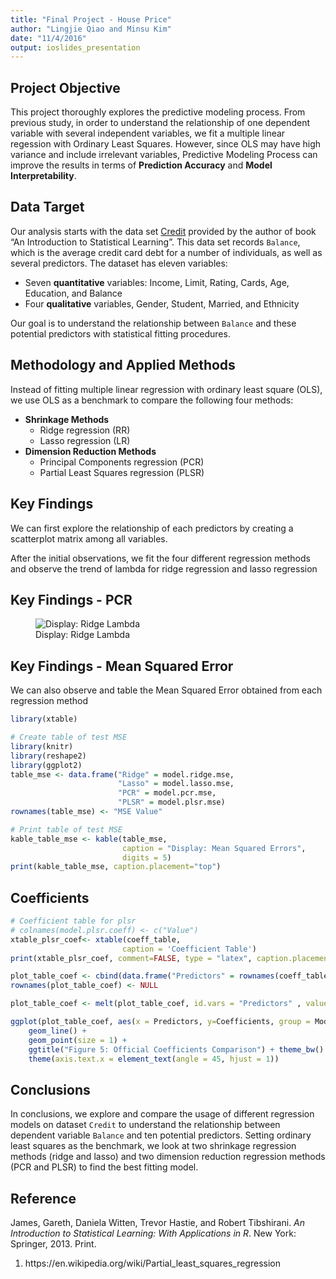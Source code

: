 ```yaml
---
title: "Final Project - House Price"
author: "Lingjie Qiao and Minsu Kim"
date: "11/4/2016"
output: ioslides_presentation
---
```


## Project Objective
This project thoroughly explores the predictive modeling process. From previous study, in order to understand the relationship of one dependent variable with several independent variables, we fit a multiple linear regession with Ordinary Least Squares. However, since OLS may have high variance and include irrelevant variables, Predictive Modeling Process can improve the results in terms of **Prediction Accuracy** and **Model Interpretability**. 

## Data Target
Our analysis starts with the data set [Credit](https://www.kaggle.com/c/house-prices-advanced-regression-techniques/data) provided by the author of book "An Introduction to Statistical Learning". This data set records `Balance`, which is the average credit card debt for a number of individuals, as well as several predictors. The dataset has eleven variables:

<div class="blue">
- Seven **quantitative** variables: Income, Limit, Rating, Cards, Age, Education, and Balance
- Four **qualitative** variables, Gender, Student, Married, and Ethnicity
</div>

Our goal is to understand the relationship between `Balance` and these potential predictors with statistical fitting procedures.


## Methodology and Applied Methods

Instead of fitting multiple linear regression with ordinary least square (OLS), we use OLS as a benchmark to compare the following four methods: 

- **Shrinkage Methods**
    - Ridge regression (RR)
    - Lasso regression (LR)
- **Dimension Reduction Methods**
    - Principal Components regression (PCR)
    - Partial Least Squares regression (PLSR)

## Key Findings

We can first explore the relationship of each predictors by creating a scatterplot matrix among all variables.

After the initial observations, we fit the four different regression methods and observe the trend of lambda for ridge regression and lasso regression

## Key Findings - PCR

![Display: Ridge Lambda](../images/housesbanner.png)

## Key Findings - Mean Squared Error

We can also observe and table the Mean Squared Error obtained from each regression method

```r
library(xtable)
```

```r
# Create table of test MSE
library(knitr)
library(reshape2)
library(ggplot2)
table_mse <- data.frame("Ridge" = model.ridge.mse,
                        "Lasso" = model.lasso.mse,
                        "PCR" = model.pcr.mse,
                        "PLSR" = model.plsr.mse)
rownames(table_mse) <- "MSE Value"

# Print table of test MSE
kable_table_mse <- kable(table_mse,
                         caption = "Display: Mean Squared Errors",
                         digits = 5)
print(kable_table_mse, caption.placement="top")
```

## Coefficients

```r
# Coefficient table for plsr
# colnames(model.plsr.coeff) <- c("Value")
xtable_plsr_coef<- xtable(coeff_table, 
                         caption = 'Coefficient Table')
print(xtable_plsr_coef, comment=FALSE, type = "latex", caption.placement = 'top')
```

```r

plot_table_coef <- cbind(data.frame("Predictors" = rownames(coeff_table)), coeff_table)
rownames(plot_table_coef) <- NULL

plot_table_coef <- melt(plot_table_coef, id.vars = "Predictors" , value.name= "Coefficients", variable.name= "Models")

ggplot(plot_table_coef, aes(x = Predictors, y=Coefficients, group = Models, colour = Models)) +
    geom_line() +
    geom_point(size = 1) +
    ggtitle("Figure 5: Official Coefficients Comparison") + theme_bw() + 
    theme(axis.text.x = element_text(angle = 45, hjust = 1))
```


## Conclusions

In conclusions, we explore and compare the usage of different regression models on dataset `Credit` to understand the relationship between dependent variable `Balance` and ten potential predictors. Setting ordinary least squares as the benchmark, we look at two shrinkage regression methods (ridge and lasso) and two dimension reduction regression methods (PCR and PLSR) to find the best fitting model.

## Reference

James, Gareth, Daniela Witten, Trevor Hastie, and Robert Tibshirani. _An Introduction to Statistical Learning: With Applications in R_. New York: Springer, 2013. Print.

1. https://en.wikipedia.org/wiki/Partial_least_squares_regression

